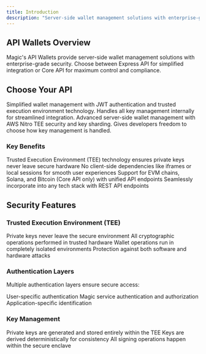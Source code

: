 ```yaml
---
title: Introduction
description: "Server-side wallet management solutions with enterprise-grade security. Choose between Express API for simplified integration or Core API for maximum control."
---
```


## API Wallets Overview

Magic's API Wallets provide server-side wallet management solutions with enterprise-grade security. Choose between Express API for simplified integration or Core API for maximum control and compliance.

## Choose Your API

<CardGroup cols={2}>
<Card title="Express API" icon="rocket" href="/docs/api-wallets/express-api/overview">
Simplified wallet management with JWT authentication and trusted execution environment technology. Handles all key management internally for streamlined integration.
</Card>

<Card title="Core API" icon="server" href="/docs/api-wallets/core-api/overview">
Advanced server-side wallet management with AWS Nitro TEE security and key sharding. Gives developers freedom to choose how key management is handled.
</Card>
</CardGroup>

### Key Benefits

<CardGroup cols={2}>
<Card title="Enterprise Security" icon="shield-halved">
Trusted Execution Environment (TEE) technology ensures private keys never leave secure hardware
</Card>

<Card title="Server-Side Only" icon="server">
No client-side dependencies like iframes or local sessions for smooth user experiences
</Card>

<Card title="Multi-Chain Support" icon="link">
Support for EVM chains, Solana, and Bitcoin (Core API only) with unified API endpoints
</Card>

<Card title="Flexible Integration" icon="puzzle-piece">
Seamlessly incorporate into any tech stack with REST API endpoints
</Card>
</CardGroup>

## Security Features

### Trusted Execution Environment (TEE)

<CardGroup cols={2}>
<Card title="Secure Enclaves" icon="shield-halved">
Private keys never leave the secure environment
</Card>

<Card title="Hardware Security" icon="microchip">
All cryptographic operations performed in trusted hardware
</Card>

<Card title="Isolated Execution" icon="lock">
Wallet operations run in completely isolated environments
</Card>

<Card title="Tamper Resistance" icon="shield-check">
Protection against both software and hardware attacks
</Card>
</CardGroup>

### Authentication Layers

Multiple authentication layers ensure secure access:

<Steps>
<Step title="JWT Bearer Token" icon="key">
User-specific authentication
</Step>

<Step title="API Key/Secret Key" icon="server">
Magic service authentication and authorization
</Step>

<Step title="OIDC Provider ID" icon="id-card">
Application-specific identification
</Step>
</Steps>

### Key Management

<CardGroup cols={2}>
<Card title="No Key Exposure" icon="eye-slash">
Private keys are generated and stored entirely within the TEE
</Card>

<Card title="Automatic Key Derivation" icon="gear">
Keys are derived deterministically for consistency
</Card>

<Card title="Secure Operations" icon="shield-halved">
All signing operations happen within the secure enclave
</Card>
</CardGroup>
